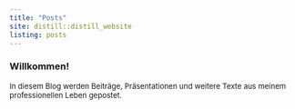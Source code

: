 ```yaml
---
title: "Posts"
site: distill::distill_website
listing: posts
---
```



### Willkommen!

<font size="2">In diesem Blog werden Beiträge, Präsentationen und weitere Texte aus meinem professionellen Leben gepostet.</font>
